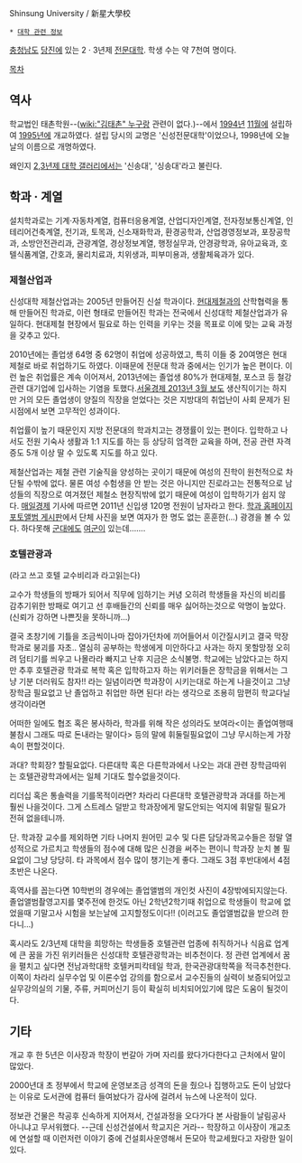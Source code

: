 Shinsung University / 新星大學校

 * [[대학 관련 정보]]

[[충청남도]] [[당진]]에 있는 2 · 3년제 [[전문대학]]. 학생 수는 약 7천여 명이다.

[[목차]]

== 역사 ==
학교법인 태촌학원--([[wiki:"김태촌" 누구]]랑 관련이 없다.)--에서 [[1994년]] [[11월]]에 설립하여 [[1995년]]에 개교하였다. 설립 당시의 교명은 '신성전문대학'이었으나, 1998년에 오늘날의 이름으로 개명하였다.

왜인지 [[2,3년제 대학 갤러리]]에서는 '신송대', '싱송대'라고 불린다.

== 학과 · 계열 ==
설치학과로는 기계·자동차계열, 컴퓨터응용계열, 산업디자인계열, 전자정보통신계열, 인테리어건축계열, 전기과, 토목과, 신소재화학과, 환경공학과, 산업경영정보과, 포장공학과, 소방안전관리과, 관광계열, 경상정보계열, 행정실무과, 안경광학과, 유아교육과, 호텔식품계열, 간호과, 물리치료과, 치위생과, 피부미용과, 생활체육과가 있다.


=== 제철산업과 ===
신성대학 제철산업과는 2005년 만들어진 신설 학과이다. [[현대]]제철과의 산학협력을 통해 만들어진 학과로, 이런 형태로 만들어진 학과는 전국에서 신성대학 제철산업과가 유일하다. 현대제철 현장에서 필요로 하는 인력을 키우는 것을 목표로 이에 맞는 교육 과정을 갖추고 있다.

2010년에는 졸업생 64명 중 62명이 취업에 성공하였고, 특히 이들 중 20여명은 현대제철로 바로 취업하기도 하였다. 이때문에 전문대 학과 중에서는 인기가 높은 편이다. 이런 높은 취업률은 계속 이어져서, 2013년에는 졸업생 80%가 현대제철, 포스코 등 철강 관련 대기업에 입사하는 기염을 토했다.[http://news.naver.com/main/read.nhn?mode=LSD&mid=sec&sid1=102&oid=011&aid=0002312131 서울경제 2013년 3월 보도] 생산직이기는 하지만 거의 모든 졸업생이 양질의 직장을 얻었다는 것은 지방대의 취업난이 사회 문제가 된 시점에서 보면 고무적인 성과이다.

취업률이 높기 때문인지 지방 전문대의 학과치고는 경쟁률이 있는 편이다. 입학하고 나서도 전원 기숙사 생활과 1:1 지도를 하는 등 상당히 엄격한 교육을 하며, 전공 관련 자격증도 5개 이상 딸 수 있도록 지도를 하고 있다.

제철산업과는 제철 관련 기술직을 양성하는 곳이기 때문에 여성의 진학이 원천적으로 차단될 수밖에 없다. 물론 여성 수험생을 안 받는 것은 아니지만 진로라고는 전통적으로 남성들의 직장으로 여겨졌던 제철소 현장직밖에 없기 때문에 여성이 입학하기가 쉽지 않다. [[매일경제]] 기사에 따르면 2011년 신입생 120명 전원이 남자라고 한다. [http://sb.shinsung.ac.kr/steel/%ED%8F%AC%ED%86%A0%EC%95%A8%EB%B2%94.htm 학과 홈페이지 포토앨범 게시판]에서 단체 사진을 보면 여자가 한 명도 없는 훈훈한(…) 광경을 볼 수 있다. 하다못해 [[군대]]에도 [[여군]]이 있는데…….

=== 호텔관광과 ===
(라고 쓰고 호텔 교수비리과 라고읽는다)

교수가 학생들의 방패가 되어서 직무에 임하기는 커녕 오히려 학생들을 자신의 비리를 감추기위한 방패로 여기고
선 후배들간의 신뢰를 매우 싫어하는것으로 악명이 높았다.(신뢰가 강하면 나쁜짓을 못하니까...)

결국 초창기에 기틀을 조금씩이나마 잡아가던차에 끼어들어서 이간질시키고 결국 막장학과로 붕괴를 자초..
열심히 공부하는 학생에게 미안하다고 사과는 하지 못할망정 오히려 덤티기를 씌우고 나몰라라 빠지고 난후 지금은 소식불명.
학교에는 남았다고는 하지만 추후 호텔관광 학과로 복학 혹은 입학하고자 하는 위키러들은
장학금을 위해서는 그냥 기분 더러워도 참자!! 라는 일념이라면 학과장이 시키는대로 하는게 나을것이고
그냥 장학금 필요없고 난 졸업하고 취업만 하면 된다! 라는 생각으로 조용히 맘편히 학교다닐생각이라면

어떠한 일에도 협조 혹은 봉사하라, 학과를 위해 작은 성의라도 보여라<이는 졸업여행때 불참시 그래도 따로 돈내라는 말이다> 등의 말에 휘둘릴필요없이 그냥 무시하는게 가장 속이 편할것이다.

과대? 학회장? 할필요없다. 다른대학 혹은 다른학과에서 나오는 과대 관련 장학금따위는 호텔관광학과에서는 일체 기대도 할수없을것이다.

리더십 혹은 통솔력을 기를목적이라면?
차라리 다른대학 호텔관광학과 과대를 하는게 훨씬 나을것이다. 그게 스트레스 덜받고 학과장에게 말도안되는 억지에 휘말릴
필요가 전혀 없을테니까.

단. 학과장 교수를 제외하면 기타 나머지 원어민 교수 및 다른 담당과목교수들은 정말 열성적으로 가르치고
학생들의 점수에 대해 많은 신경을 써주는 편이니 학과장 눈치 볼 필요없이 그냥 당당히. 타 과목에서 점수 많이 챙기는게 좋다. 그래도 3점 후반대에서 4점 초반은 나온다.

흑역사를 꼽는다면 10학번의 경우에는 졸업앨범의 개인컷 사진이 4장밖에되지않는다. 졸업앨범촬영고지를 몇주전에 한것도 
아닌 2학년2학기때 취업으로 학생들이 학교에 없었을때 기말고사 시험을 보는날에 고지할정도이다!!
(이러고도 졸업앨범값을 받으려 한다니...)

혹시라도 2/3년제 대학을 희망하는 학생들중 호텔관련 업종에 취직하거나 식음료 업계에 큰 꿈을 가진 위키러들은
신성대학 호텔관광학과는 비추천이다.
정 관련 업계에서 꿈을 펼치고 싶다면 전남과학대학 호텔커피칵테일 학과, 한국관광대학쪽을 적극추천한다.
이쪽이 차라리 실무수업 및 이론수업 강의를 함으로서 교수진들의 실력이 보증되어있고
실무강의실의 기물, 주류, 커피머신기 등이 확실히 비치되어있기에 많은 도움이 될것이다.

== 기타 ==
개교 후 한 5년은 이사장과 학장이 번갈아 가며 자리를 왔다가다한다고 근처에서 말이 많았다.

2000년대 초 정부에서 학교에 운영보조금 성격의 돈을 줬으나 집행하고도 돈이 남았다는 이유로 도서관에 컴퓨터 들여놨다가 감사에 걸려서 뉴스에 나온적이 있다.

정보관 건물은 착공후 신속하게 지어져서, 건설과정을 오다가다 본 사람들이 날림공사 아니냐고 무서워했다. --근데 신성건설에서 학교지은 거라-- 학장하고 이사장이 개교초에 연설할 때 이런저런 이야기 중에 건설회사운영해서 돈모아 학교세웠다고 자랑한 일이있다.
